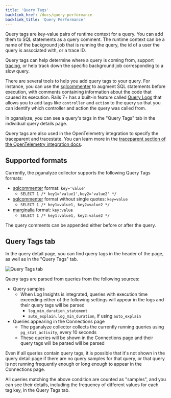 ```yaml
---
title: 'Query Tags'
backlink_href: /docs/query-performance
backlink_title: 'Query Performance'
---
```


Query tags are key-value pairs of runtime context for a query.
You can add them to SQL statements as a query comment. The runtime context can be a
name of the background job that is running the query, the id of a user the query is associated with, or a trace ID.

Query tags can help determine where a query is coming from, support [tracing](https://pganalyze.com/docs/opentelemetry), or help track down the specific background job corresponding to a slow query.

There are several tools to help you add query tags to your query. For instance,
you can use the [sqlcommenter](https://google.github.io/sqlcommenter/) to
augment SQL statements before execution, with comments containing information
about the code that caused its execution. Rails 7+ has a built-in feature called
[Query Logs](https://api.rubyonrails.org/classes/ActiveRecord/QueryLogs.html)
that allows you to add tags like `controller` and `action` to the query so that
you can identify which controller and action the query was called from.

In pganalyze, you can see a query's tags in the "Query Tags" tab in the
individual query details page.

Query tags are also used in the OpenTelemetry integration to specify the
traceparent and tracestate. You can learn more in the
[traceparent section of the OpenTelemetry integration docs](/docs/opentelemetry/traceparent).

## Supported formats

Currently, the pganalyze collector supports the following Query Tags formats:

* [sqlcommenter](https://google.github.io/sqlcommenter/) format: `key='value'`
  * `SELECT 1 /* key1='value1',key2='value2' */`
* [sqlcommenter](https://google.github.io/sqlcommenter/) format without single quotes: `key=value`
  * `SELECT 1 /* key1=value1, key2=value2 */`
* [marginalia](https://github.com/basecamp/marginalia) format: `key:value`
  * `SELECT 1 /* key1:value1, key2:value2 */`

The query comments can be appended either before or after the query.


## Query Tags tab

In the query detail page, you can find query tags in the header of the page, as
well as in the "Query Tags" tab.

![Query Tags tab](query_tags.png)

Query tags are parsed from queries from the following sources:

* Query samples
  * When Log Insights is integrated, queries with execution
    time exceeding either of the following settings will appear in the logs and
    their query tags will be parsed
    * `log_min_duration_statement`
    * `auto_explain.log_min_duration`, if using `auto_explain`
* Queries appearing in the Connections page
  * The pganalyze collector collects the currently running queries using
    `pg_stat_activity`, every 10 seconds
  * These queries will be shown in the Connections page and their query tags will be parsed
    will be parsed

Even if all queries contain query tags, it
is possible that it's not shown in the query detail page if there are no query
samples for that query, or that query is not running frequently enough or long enough to
appear in the Connections page.

All queries matching the above condition are counted as "samples", and you
can see their details, including the frequency of different values for each tag key, in the Query
Tags tab.
